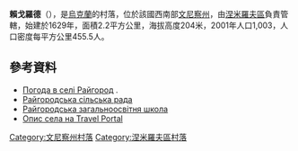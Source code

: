{{coord|48|53|4|N|29|5|0|E|scale:30000|display=title}}

'''賴戈羅德'''（{{lang-uk|Райгород}}），是[[烏克蘭|烏克蘭]]的村落，位於該國西南部[[文尼察州|文尼察州]]，由[[涅米羅夫區|涅米羅夫區]]負責管轄，始建於1629年，面積2.2平方公里，海拔高度204米，2001年人口1,003，人口密度每平方公里455.5人。

==參考資料==
* [http://weather.in.ua/ua/vinnickaja/22069 Погода в селі Райгород] {{Wayback|url=http://weather.in.ua/ua/vinnickaja/22069 |date=20111220123603 }}.
* [http://nemyriv-rda.gov.ua/index/rajgorodska_silska_rada/0-68 Райгородська сільська рада]{{dead link|date=2018年4月 |bot=InternetArchiveBot |fix-attempted=yes }}
* [http://rayhorod-school.edukit.vn.ua/ Райгородська загальноосвітня школа] {{Wayback|url=http://rayhorod-school.edukit.vn.ua/ |date=20210117131359 }}
* [http://travel.creature.biz.ua/travel.php?action=raygorod Опис села на Travel Portal] {{Wayback|url=http://travel.creature.biz.ua/travel.php?action=raygorod |date=20160304185659 }}

[[Category:文尼察州村落|Category:文尼察州村落]]
[[Category:涅米羅夫區村落|Category:涅米羅夫區村落]]


{{Vinnytsia-geo-stub}}